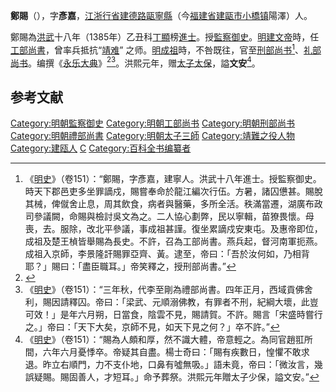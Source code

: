 '''鄭賜'''（{{bd|？||1408年|catIdx=}}），字'''彥嘉'''，[[江浙行省|江浙行省]][[建德路|建德路]][[甌寧縣|甌寧縣]]（今[[福建省|福建省]][[建甌市|建甌市]][[小桥镇_(建瓯市)|小橋镇]]陽澤）人。

鄭賜為[[洪武|洪武]]十八年（1385年）乙丑科[[丁顯|丁顯]]榜[[進士|進士]]。授[[監察御史|監察御史]]。[[明建文帝|明建文帝]]時，任[[工部尚書|工部尚書]]，曾率兵抵抗“[[靖难|靖难]]” 之师。[[明成祖|明成祖]]時，不咎既往，官至[[刑部尚书|刑部尚书]]<ref>《[[明史|明史]]》（卷151）：“鄭賜，字彥嘉，建寧人。洪武十八年進士。授監察御史。時天下郡邑吏多坐罪謫戍，賜嘗奉命於龍江編次行伍。方暑，諸囚憊甚。賜脫其械，俾僦舍止息，周其飲食，病者與醫藥，多所全活。秩滿當遷，湖廣布政司參議闕，命賜與檢討吳文為之。二人協心劃弊，民以寧輯，苗獠畏懷。母喪，去。服除，改北平參議，事成祖甚謹。復坐累謫戍安東屯。及惠帝即位，成祖及楚王楨皆舉賜為長史。不許，召為工部尚書。燕兵起，督河南軍扼燕。成祖入京師，李景隆訐賜罪亞齊、黃。逮至，帝曰：「吾於汝何如，乃相背耶？」賜曰：「盡臣職耳。」帝笑釋之，授刑部尚書。”</ref>、[[礼部尚书|礼部尚书]]。编撰《[[永乐大典|永乐大典]]》<ref>{{cite book | language = zh-hans | author = 潘荣胜 | coauthors =  | title = 《明清进士录》 | url =  | date = 2006年 | location =  | publisher = [[中华书局|中华书局]] | id =  | isbn = 9787101043501 | pages = 6页 }}</ref><ref>《[[明史|明史]]》（卷151）：“三年秋，代李至剛為禮部尚書。四年正月，西域貢佛舍利，賜因請釋囚。帝曰：「梁武、元順溺佛教，有罪者不刑，紀綱大壞，此豈可效！」是年六月朔，日當食，陰雲不見，賜請賀。不許。賜言「宋盛時嘗行之。」帝曰：「天下大矣，京師不見，如天下見之何？」卒不許。”</ref>。洪熙元年，赠[[太子太保|太子太保]]，謚'''文安'''<ref>《[[明史|明史]]》（卷151）：“賜為人頗和厚，然不識大體，帝意輕之。為同官趙羾所間，六年六月憂悸卒。帝疑其自盡。楊士奇曰：「賜有疾數日，惶懼不敢求退。昨立右順門，力不支仆地，口鼻有噓無吸。」語未竟，帝曰：「微汝言，幾誤疑賜。賜固善人，才短耳。」命予葬祭。洪熙元年贈太子少保，謚文安。”</ref>。

==参考文献==
{{wikisource|明史/卷151}}
{{Reflist}}
{{start box}}
{{s-off}}
{{succession box|[[嚴震直|嚴震直]]|[[黃福|黃福]]|[[明朝工部尚書|明朝工部尚書]]|1398年-1402年}}
{{succession box|[[暴昭|暴昭]]|[[雒僉|雒僉]]|[[明朝刑部尚書|明朝刑部尚書]]|1402年-1403年}}
{{succession box|[[雒僉|雒僉]]|[[呂震|呂震]]|[[明朝刑部尚書|明朝刑部尚書]]|1403年-1405年}}
{{succession box|[[李至剛|李至剛]]|[[趙羾|趙羾]]|[[明朝禮部尚書|明朝禮部尚書]]|1405年-1408年}}
{{end box}}
{{洪武十八年乙丑科殿試金榜}}

{{DEFAULTSORT:Zheng鄭}}
[[Category:明朝監察御史|Category:明朝監察御史]]
[[Category:明朝工部尚书|Category:明朝工部尚书]]
[[Category:明朝刑部尚书|Category:明朝刑部尚书]]
[[Category:明朝禮部尚書|Category:明朝禮部尚書]]
[[Category:明朝太子三師|Category:明朝太子三師]]
[[Category:靖難之役人物|Category:靖難之役人物]]
[[Category:建瓯人|Category:建瓯人]]
[[Category:鄭姓|C]]
[[Category:百科全书编纂者|Category:百科全书编纂者]]